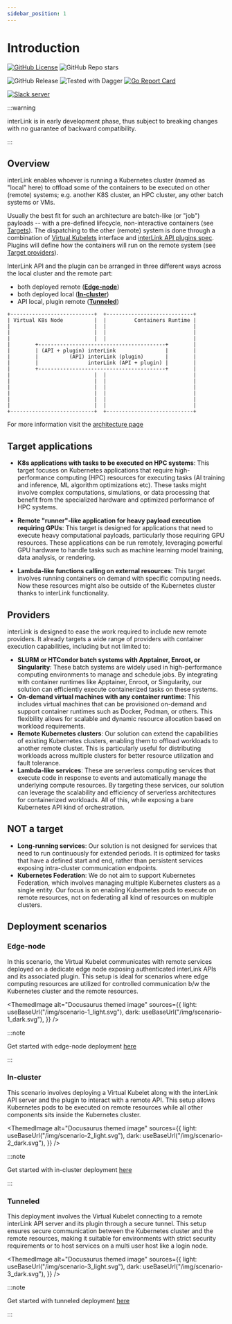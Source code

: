 ```yaml
---
sidebar_position: 1
---
```



# Introduction

[![GitHub License](https://img.shields.io/github/license/intertwin-eu/interlink)](https://img.shields.io/github/license/intertwin-eu/interlink)
![GitHub Repo stars](https://img.shields.io/github/stars/intertwin-eu/interlink)

![GitHub Release](https://img.shields.io/github/v/release/intertwin-eu/interlink)
![Tested with Dagger](https://img.shields.io/badge/tested_with_dagger-v0.13.3-green)
[![Go Report Card](https://goreportcard.com/badge/github.com/intertwin-eu/interlink)](https://goreportcard.com/report/github.com/intertwin-eu/interlink)

[![Slack server](https://img.shields.io/badge/slack_server-8A2BE2?link=https%3A%2F%2Fjoin.slack.com%2Ft%2Fintertwin%2Fshared_invite%2Fzt-2cs67h9wz-2DFQ6EiSQGS1vlbbbJHctA)](https://join.slack.com/t/intertwin/shared_invite/zt-2cs67h9wz-2DFQ6EiSQGS1vlbbbJHctA)

:::warning

interLink is in early development phase, thus subject to breaking changes with
no guarantee of backward compatibility.

:::

## Overview

interLink enables whoever is running a Kubernetes cluster (named as "local"
here) to offload some of the containers to be executed on other (remote)
systems; e.g. another K8S cluster, an HPC cluster, any other batch systems or
VMs.

Usually the best fit for such an architecture are batch-like (or "job") payloads
-- with a pre-defined lifecycle, non-interactive containers (see
[Targets](#target-applications)). The dispatching to the other (remote) system
is done through a combination of [Virtual Kubelets](https://virtual-kubelet.io/)
interface and [interLink API plugins spec](./guides/03-api-reference.mdx).
Plugins will define how the containers will run on the remote system (see
[Target providers](#providers)).

InterLink API and the plugin can be arranged in three different ways across the
local cluster and the remote part:

- both deployed remote (**[Edge-node](#edge-node)**)
- both deployed local (**[In-cluster](#in-cluster)**)
- API local, plugin remote (**[Tunneled](#tunneled)**)

```
+---------------------------+  +----------------------------+
| Virtual K8s Node          |  |         Containers Runtime |
|                           |  |                            |
|                           |  |                            |
|                           |  |                            |
|        +-----------------------------------------+        |
|        | (API + plugin) interLink                |        |
|        |          (API) interLink (plugin)       |        |
|        |                interLink (API + plugin) |        |
|        +-----------------------------------------+        |
|                           |  |                            |
|                           |  |                            |
|                           |  |                            |
|                           |  |                            |
|                           |  |                            |
|                           |  |                            |
+---------------------------+  +----------------------------+
```

For more information visit the [architecture page](arch)

## Target applications

- **K8s applications with tasks to be executed on HPC systems**: This target
  focuses on Kubernetes applications that require high-performance computing
  (HPC) resources for executing tasks (AI training and inference, ML algorithm
  optimizations etc). These tasks might involve complex computations,
  simulations, or data processing that benefit from the specialized hardware and
  optimized performance of HPC systems.

- **Remote "runner"-like application for heavy payload execution requiring
  GPUs**: This target is designed for applications that need to execute heavy
  computational payloads, particularly those requiring GPU resources. These
  applications can be run remotely, leveraging powerful GPU hardware to handle
  tasks such as machine learning model training, data analysis, or rendering.

- **Lambda-like functions calling on external resources**: This target involves
  running containers on demand with specific computing needs. Now these
  resources might also be outside of the Kubernetes cluster thanks to interLink
  functionality.

## Providers

interLink is designed to ease the work required to include new remote providers.
It already targets a wide range of providers with container execution
capabilities, including but not limited to:

- **SLURM or HTCondor batch systems with Apptainer, Enroot, or Singularity**:
  These batch systems are widely used in high-performance computing environments
  to manage and schedule jobs. By integrating with container runtimes like
  Apptainer, Enroot, or Singularity, our solution can efficiently execute
  containerized tasks on these systems.
- **On-demand virtual machines with any container runtime**: This includes
  virtual machines that can be provisioned on-demand and support container
  runtimes such as Docker, Podman, or others. This flexibility allows for
  scalable and dynamic resource allocation based on workload requirements.
- **Remote Kubernetes clusters**: Our solution can extend the capabilities of
  existing Kubernetes clusters, enabling them to offload workloads to another
  remote cluster. This is particularly useful for distributing workloads across
  multiple clusters for better resource utilization and fault tolerance.
- **Lambda-like services**: These are serverless computing services that execute
  code in response to events and automatically manage the underlying compute
  resources. By targeting these services, our solution can leverage the
  scalability and efficiency of serverless architectures for containerized
  workloads. All of this, while exposing a bare Kubernetes API kind of
  orchestration.

## NOT a target

- **Long-running services**: Our solution is not designed for services that need
  to run continuously for extended periods. It is optimized for tasks that have
  a defined start and end, rather than persistent services exposing
  intra-cluster communication endpoints.
- **Kubernetes Federation**: We do not aim to support Kubernetes Federation,
  which involves managing multiple Kubernetes clusters as a single entity. Our
  focus is on enabling Kubernetes pods to execute on remote resources, not on
  federating all kind of resources on multiple clusters.

## Deployment scenarios

### Edge-node

In this scenario, the Virtual Kubelet communicates with remote services deployed
on a dedicate edge node exposing authenticated interLink APIs and its associated
plugin. This setup is ideal for scenarios where edge computing resources are
utilized for controlled communication b/w the Kubernetes cluster and the remote
resources.

<ThemedImage
  alt="Docusaurus themed image"
  sources={{
    light: useBaseUrl("/img/scenario-1_light.svg"),
    dark: useBaseUrl("/img/scenario-1_dark.svg"),
  }}
/>

:::note

Get started with edge-node deployment [here](./cookbook/1-edge.mdx)

:::

### In-cluster

This scenario involves deploying a Virtual Kubelet along with the interLink API
server and the plugin to interact with a remote API. This setup allows
Kubernetes pods to be executed on remote resources while all other components
sits inside the Kubernetes cluster.

<ThemedImage
  alt="Docusaurus themed image"
  sources={{
    light: useBaseUrl("/img/scenario-2_light.svg"),
    dark: useBaseUrl("/img/scenario-2_dark.svg"),
  }}
/>

:::note

Get started with in-cluster deployment [here](./cookbook/2-incluster.mdx)

:::

### Tunneled

This deployment involves the Virtual Kubelet connecting to a remote interLink
API server and its plugin through a secure tunnel. This setup ensures secure
communication between the Kubernetes cluster and the remote resources, making it
suitable for environments with strict security requirements or to host services
on a multi user host like a login node.

<ThemedImage
  alt="Docusaurus themed image"
  sources={{
    light: useBaseUrl("/img/scenario-3_light.svg"),
    dark: useBaseUrl("/img/scenario-3_dark.svg"),
  }}
/>

:::note

Get started with tunneled deployment [here](./cookbook/3-tunneled.mdx)

:::
